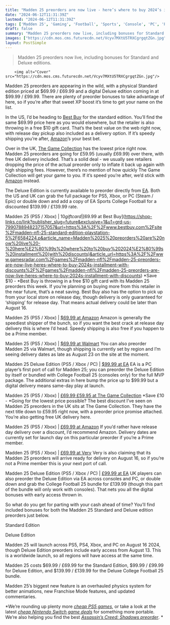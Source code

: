 ```yaml
---
title: "Madden 25 preorders are now live - here’s where to buy 2024’s installment (with discounts)"
date: "2024-06-12T11:31:39Z"
lastmod: "2024-06-12T11:31:39Z"
tags: ['Madden 25', 'Gaming', 'Football', 'Sports', 'Console', 'PC', 'Preorder']
draft: false
summary: "Madden 25 preorders now live, including bonuses for Standard and Deluxe editions."
images: ["https://cdn.mos.cms.futurecdn.net/Vcyv7MXtU5TRXCgrgqtZGn.jpg"]
layout: PostSimple
---
```

> Madden 25 preorders now live, including bonuses for Standard and Deluxe editions.


        <img alt="Cover" src="https://cdn.mos.cms.futurecdn.net/Vcyv7MXtU5TRXCgrgqtZGn.jpg"/>
        
Madden 25 preorders are appearing in the wild, with a physical Standard edition priced at $69.99 / £69.99 and a digital Deluxe edition coming in at $99.99 / £99.99. There are plenty of preorder bonuses to take advantage of here, so if you’re after that sweet XP boost it’s time to get your name on the list. 

In the US, I’d be heading to [Best Buy](https://shop-links.co/link?publisher_slug=future&exclusive=1&u1=grd-us-1390759061693608872&url=https%3A%2F%2Fwww.bestbuy.com%2Fsite%2Fmadden-nfl-25-standard-edition-playstation-5%2F6584224.p&article_name=Madden%2025%20preorders%20are%20now%20live%20-%20here%E2%80%99s%20where%20to%20buy%202024%E2%80%99s%20installment%20(with%20discounts)&article_url=https%3A%2F%2Fwww.gamesradar.com%2Fgames%2Fmadden-nfl%2Fmadden-25-preorders-are-now-live-heres-where-to-buy-2024s-installment-with-discounts) for the standard edition. You’ll find the same $69.99 price here as you would elsewhere, but the retailer is also throwing in a free $10 gift card. That’s the best value on the web right now, with release day pickup also included as a delivery option. If it’s speedy shipping you’re after, [Amazon](https://target.georiot.com/Proxy.ashx?tsid=8426&GR_URL=https%3A%2F%2Famazon.com%2FMadden-NFL-25-PlayStation-5%2Fdp%2FB0D3PGHSM3%3Ftag%3Dhawk-future-20%26ascsubtag%3Dgrd-us-7706748060166275366-20)’s your best bet. 

Over in the UK, [The Game Collection](https://clk.tradedoubler.com/click?p=197783&a=2049289&epi=grd-us-1707384594255690283&url=https%3A%2F%2Fwww.thegamecollection.net%2Fea-sports-madden-nfl-25-ps5) has the lowest price right now. Madden 25 preorders are going for £59.95 (usually £69.99) over there, with free UK delivery included. That’s a solid deal - we usually see retailers dropping the price of the actual preorder only to inflate it back up again with high shipping fees. However, there’s no mention of how quickly The Game Collection will get your game to you. If it’s speed you’re after, we’d stick with [<u>Amazon</u>](https://target.georiot.com/Proxy.ashx?tsid=8426&GR_URL=https%3A%2F%2Famazon.co.uk%2FSPORTS-MADDEN-Standard-VideoGame-English%2Fdp%2FB0D31YDVYL%3Ftag%3Dhawk-future-21%26ascsubtag%3Dgrd-us-7111421232588813755-21) instead.

The Deluxe Edition is currently available to preorder directly from [<u>EA</u>](https://www.ea.com/games/ea-sports-football-bundle). Both the US and UK can grab the full package for PS5, Xbox, or PC (Steam / Epic) or double down and add a copy of EA Sports College Football for a discounted $139.99 / £139.99 rate. 

Madden 25 (PS5 / Xbox) | $10 gift card | [$69.99 at Best Buy](https://shop-links.co/link?publisher_slug=future&exclusive=1&u1=grd-us-7990788948237157057&url=https%3A%2F%2Fwww.bestbuy.com%2Fsite%2Fmadden-nfl-25-standard-edition-playstation-5%2F6584224.p&article_name=Madden%2025%20preorders%20are%20now%20live%20-%20here%E2%80%99s%20where%20to%20buy%202024%E2%80%99s%20installment%20(with%20discounts)&article_url=https%3A%2F%2Fwww.gamesradar.com%2Fgames%2Fmadden-nfl%2Fmadden-25-preorders-are-now-live-heres-where-to-buy-2024s-installment-with-discounts%2F%2Fgames%2Fmadden-nfl%2Fmadden-25-preorders-are-now-live-heres-where-to-buy-2024s-installment-with-discounts)
*Save $10 - *Best Buy is throwing in a free $10 gift card with its Madden 25 preorders this week. If you’re planning on buying more from this retailer in the near future, that’s a neat saving. Best Buy also has the option to pick up from your local store on release day, though delivery is only guaranteed for ‘shipping’ for release day. That means actual delivery could be later than August 16. 


Madden 25 (PS5 / Xbox) | [$69.99 at Amazon](https://target.georiot.com/Proxy.ashx?tsid=8426&GR_URL=https%3A%2F%2Famazon.com%2FMadden-NFL-25-PlayStation-5%2Fdp%2FB0D3PGHSM3%3Ftag%3Dhawk-future-20%26ascsubtag%3Dgrd-us-7990788948237157057-20)
Amazon is generally the speediest shipper of the bunch, so if you want the best crack at release day delivery this is where I’d head. Speedy shipping is also free if you happen to be a Prime member.  


Madden 25 (PS5 / Xbox) | [$69.99 at Walmart](https://goto.walmart.com/c/1943169/565706/9383?subId1=grd-us-7990788948237157057&sharedId=hawk&u=https%3A%2F%2Fwww.walmart.com%2Fip%2FMadden-NFL-25-PlayStation-5%2F5675985503)
You can also preorder Madden 25 via Walmart, though shipping is currently set by region and I’m seeing delivery dates as late as August 23 on the site at the moment.  


Madden 25 Deluxe Edition (PS5 / Xbox / PC) | [$99.99 at EA](https://www.ea.com/games/ea-sports-football-bundle)
EA is a PC player’s first port of call for Madden 25; you can preorder the Deluxe Edition by itself or bundled with College Football 25 (consoles only) for the full MVP package. The additional extras in here bump the price up to $99.99 but a digital delivery means same-day play at launch. 

Madden 25 (PS5 / Xbox) | [£69.99 £59.95 at The Game Collection](https://clk.tradedoubler.com/click?p=197783&a=2049289&epi=grd-us-7990788948237157057&url=https%3A%2F%2Fwww.thegamecollection.net%2Fea-sports-madden-nfl-25-ps5)
*Save £10 - *Going for the lowest price possible? The best discount I’ve seen on Madden 25 preorders in the UK sits at The Game Collection. They have the next title down to £59.95 right now, with a preorder price promise attached. You’re also getting free UK delivery here.  


Madden 25 (PS5 / Xbox) | [£69.99 at Amazon](https://target.georiot.com/Proxy.ashx?tsid=8426&GR_URL=https%3A%2F%2Famazon.co.uk%2FSPORTS-MADDEN-Standard-VideoGame-English%2Fdp%2FB0D31YDVYL%3Ftag%3Dhawk-future-21%26ascsubtag%3Dgrd-us-7990788948237157057-21)
If you’d rather have release day delivery over a discount, I’d recommend Amazon. Delivery dates are currently set for launch day on this particular preorder if you’re a Prime member. 


Madden 25 (PS5 / Xbox) | [£69.99 at Very](https://www.awin1.com/awclick.php?awinmid=3090&awinaffid=103504&clickref=grd-us-7990788948237157057&p=https%3A%2F%2Fwww.very.co.uk%2Fplaystation-5-ea-sports-madden-nfl-25%2F1601032814.prd)
Very is also claiming that its Madden 25 preorders will arrive ready for delivery on August 16, so if you’re not a Prime member this is your next port of call.  


Madden 25 Deluxe Edition (PS5 / Xbox / PC) | [£99.99 at EA](https://www.ea.com/games/ea-sports-football-bundle)
UK players can also preorder the Deluxe Edition via EA across consoles and PC, or double down and grab the College Football 25 bundle for £139.99 (though this part of the bundle will only work with consoles). That nets you all the digital bonuses with early access thrown in.  




So what do you get for parting with your cash ahead of time? You’ll find included bonuses for both the Madden 25 Standard and Deluxe edition preorders just below. 

Standard Edition

Deluxe Edition

Madden 25 will launch across PS5, PS4, Xbox, and PC on August 16 2024, though Deluxe Edition preorders include early access from August 13. This is a worldwide launch, so all regions will have access at the same time.  

Madden 25 costs $69.99 / £69.99 for the Standard Edition, $99.99 / £99.99 for Deluxe Edition, and $139.99 / £139.99 for the Deluxe College Football 25 bundle. 

Madden 25’s biggest new feature is an overhauled physics system for better animations, new Franchise Mode features, and updated commentaries. 

*We’re rounding up plenty more *[<em>cheap PS5 games</em>](https://www.gamesradar.com/best-cheap-ps5-game-sales-all-the-latest-playstation-5-deals-in-january-2023/)*, or take a look at the latest *[<em>cheap Nintendo Switch game deals</em>](https://www.gamesradar.com/cheapest-nintendo-switch-game-sales-deals/)* for something more portable. We’re also helping you find the best *[<em>Assassin’s Creed: Shadows preorder</em>](https://www.gamesradar.com/games/assassin-s-creed/where-to-pre-order-assassins-creed-shadows/)*. * 
        
